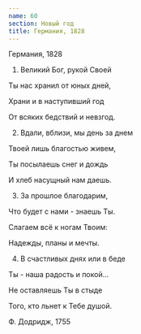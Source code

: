 ```yaml
---
name: 60
section: Новый год
title: Германия, 1828
---
```

Германия, 1828


1. Великий Бог, рукой Своей

Ты нас хранил от юных дней,

Храни и в наступивший год

От всяких бедствий и невзгод.


2. Вдали, вблизи, мы день за днем

Твоей лишь благостью живем,

Ты посылаешь снег и дождь

И хлеб насущный нам даешь.


3. За прошлое благодарим,

Что будет с нами - знаешь Ты.

Слагаем всё к ногам Твоим:

Надежды, планы и мечты.


4. В счастливых днях или в беде

Ты - наша радость и покой...

Не оставляешь Ты в стыде

Того, кто льнет к Тебе душой.


Ф. Додридж, 1755